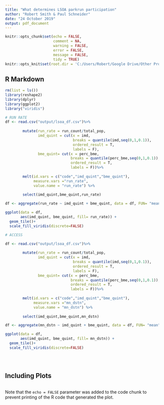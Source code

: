 ```yaml
---
title: "What determines LSOA parkrun participation"
author: "Robert Smith & Paul Schneider"
date: "24 October 2019"
output: pdf_document
---
```


```r
knitr::opts_chunk$set(echo = FALSE, 
                      comment = NA, 
                      warning = FALSE, 
                      error = FALSE, 
                      message = FALSE, 
                      tidy = TRUE)
knitr::opts_knit$set(root.dir = 'C:/Users/Robert/Google Drive/Other Projects/PARKRUN/DoPE')


```

## R Markdown

```r

rm(list = ls())
library(reshape2)
library(dplyr)
library(ggplot2)
library("viridis")

# RUN RATE
df <- read.csv("output/lsoa_df.csv")%>% 
  
        mutate(run_rate = run_count/total_pop,
               imd_quint = cut(x = imd,
                               breaks = quantile(imd,seq(0,1,0.1)),
                               ordered_result = T,
                               labels = F),
               bme_quint= cut(x = perc_bme,
                              breaks = quantile(perc_bme,seq(0,1,0.1)),
                              ordered_result = T,
                              labels = F))%>%
                 
        melt(id.vars = c("code","imd_quint","bme_quint"),
             measure.vars ="run_rate", 
             value.name = "run_rate") %>%
  
        select(imd_quint,bme_quint,run_rate)

df <- aggregate(run_rate ~ imd_quint + bme_quint, data = df, FUN= "mean" )

ggplot(data = df,
       aes(imd_quint, bme_quint, fill= run_rate)) + 
  geom_tile()+
  scale_fill_viridis(discrete=FALSE)

# ACCESS

df <- read.csv("output/lsoa_df.csv")%>% 
  
        mutate(run_rate = run_count/total_pop,
               imd_quint = cut(x = imd,
                               breaks = quantile(imd,seq(0,1,0.1)),
                               ordered_result = T,
                               labels = F),
               bme_quint= cut(x = perc_bme,
                              breaks = quantile(perc_bme,seq(0,1,0.1)),
                              ordered_result = T,
                              labels = F))%>%
                 
        melt(id.vars = c("code","imd_quint","bme_quint"),
             measure.vars ="mn_dstn", 
             value.name = "mn_dstn") %>%
  
        select(imd_quint,bme_quint,mn_dstn)

df <- aggregate(mn_dstn ~ imd_quint + bme_quint, data = df, FUN= "mean" )

ggplot(data = df,
       aes(imd_quint, bme_quint, fill= mn_dstn)) + 
  geom_tile()+
  scale_fill_viridis(discrete=FALSE)





```

## Including Plots



```r

```

Note that the `echo = FALSE` parameter was added to the code chunk to prevent printing of the R code that generated the plot.
